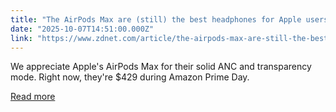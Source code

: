 ```yaml
---
title: "The AirPods Max are (still) the best headphones for Apple users - and $120 off"
date: "2025-10-07T14:51:00.000Z"
link: "https://www.zdnet.com/article/the-airpods-max-are-still-the-best-headphones-for-apple-users-and-120-off/"
---
```


We appreciate Apple's AirPods Max for their solid ANC and transparency mode. Right now, they're $429 during Amazon Prime Day.

[Read more](https://www.zdnet.com/article/the-airpods-max-are-still-the-best-headphones-for-apple-users-and-120-off/)
